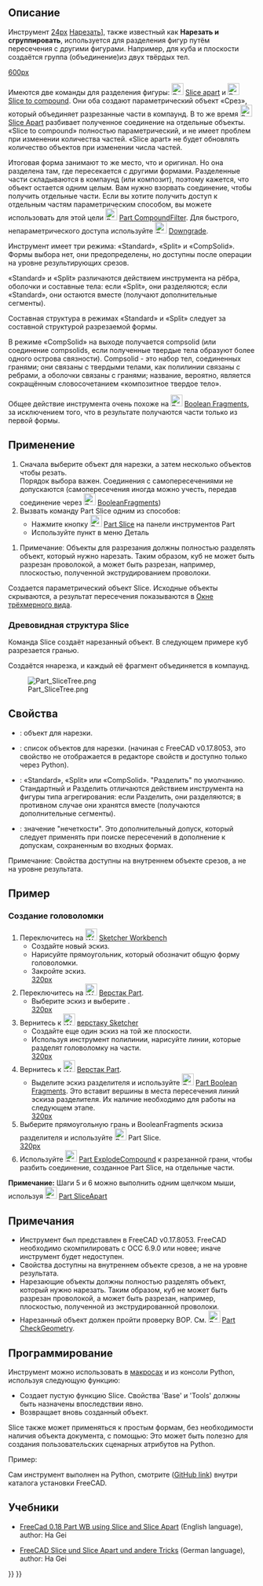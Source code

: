 <languages/>
{{Docnav/ru
|[[Part_SliceApart/ru|Разрезать на части]]
|[[Part_XOR/ru|Булева XOR]]
|[[Part_Workbench/ru|Деталь]]
|IconL=Part_SliceApart.svg
|IconR=Part_XOR.svg
|IconC=Workbench_Part.svg
}}

{{GuiCommand/ru
|Name=Part Slice
|Name/ru=Разрезать и сгруппировать
|MenuLocation=Деталь → Разделить → Нарезать, чтобы соединить
|Workbenches=[[Part_Workbench/ru|Part]]
|Version=0.17
|SeeAlso=[[Part_BooleanFragments/ru|Булево разделение]], [[Part_XOR/ru|Булева XOR]], [[Part_Cut/ru|Обрезать]], [[Part_Boolean/ru|Булевы операции]]
}}

<span id="Description"></span>
== Описание == 

Инструмент [[[Image:Part_Slice.svg|24px]] [[Part_Slice/ru|Нарезать]]], также известный как '''Нарезать и сгруппировать''', используется для разделения фигур путём пересечения с другими фигурами. Например, для куба и плоскости создаётся группа (объединение)из двух твёрдых тел.

[[image:Part_Slice_Demo.png|600px]]

{{Caption|Вверху: части были впоследствии раздвинуты вручную, чтобы показать разрез}}

<div class="mw-translate-fuzzy">
Имеются две команды для разделения фигуры:  [[Image:Part_SliceApart.svg|24px]] [[Part SliceApart/ru|Slice apart]] и [[Image:Part_Slice.svg|24px]] [[Part Slice|Slice to compound]]. Они оба создают параметрический объект «Срез», который объединяет разрезанные части в компаунд. В то же время [[Image:Part_SliceApart.svg|24px]] [[Part SliceApart/ru|Slice Apart]] разбивает полученное соединение на отдельные объекты. «Slice to compound» полностью параметрический, и не имеет проблем при изменении количества частей. «Slice apart» не будет обновлять количество объектов при изменении числа частей.
</div>

<div class="mw-translate-fuzzy">
Итоговая форма занимают то же место, что и оригинал. Но она разделена там, где пересекается с другими формами. Разделенные части складываются в компаунд (или композит), поэтому кажется, что объект остается одним целым. Вам нужно взорвать соединение, чтобы получить отдельные части. Если вы хотите получить доступ к отдельным частям параметрическим способом, вы можете использовать для этой цели  [[Image:Part_CompoundFilter.svg|24px]] [[Part_CompoundFilter/ru|Part CompoundFilter]]. Для быстрого, непараметрического доступа используйте [[Image:Draft_Downgrade.svg|24px]] [[Draft Downgrade/ru|Downgrade]].
</div>

Инструмент имеет три режима: «Standard», «Split» и «CompSolid». Формы выбора нет, они предопределены, но доступны после операции на уровне результирующих срезов.

«Standard» и «Split» различаются действием инструмента на рёбра, оболочки и составные тела: если «Split», они разделяются; если «Standard», они остаются вместе (получают дополнительные сегменты).

Составная структура в режимах «Standard» и «Split» следует за составной структурой разрезаемой формы. 

В режиме «CompSolid» на выходе получается compsolid (или соединение compsolids, если полученные твердые тела образуют более одного острова связности). Compsolid - это набор тел, соединенных гранями; они связаны с твердыми телами, как полилинии связаны с ребрами, а оболочки связаны с гранями; название, вероятно, является сокращённым словосочетанием «композитное твердое тело».

<div class="mw-translate-fuzzy">
Общее действие инструмента очень похоже на [[Image:Part_BooleanFragments.svg|24px]] [[Part BooleanFragments/ru|Boolean Fragments]], за исключением того, что в результате получаются части только из первой формы.
</div>

<span id="Usage"></span>
==Применение== 

<div class="mw-translate-fuzzy">
# Сначала выберите объект для нарезки, а затем несколько объектов чтобы резать. <br /> Порядок выбора важен. Соединения с самопересечениями не допускаются (самопересечения иногда можно учесть, передав соединение через [[Image:Part_BooleanFragments.svg|24px]] [[Part_BooleanFragments/ru|BooleanFragments]])
# Вызвать команду Part Slice одним из способов:
#* Нажмите кнопку  [[Image:Part_Slice.svg|24px]] [[Part Slice/ru|Part Slice]] на панели инструментов Part
#* Используйте пункт {{MenuCommand|Деталь → Разделить → Slice apart}} в меню Деталь
</div>

# Примечаниеː Объекты для разрезания должны полностью разделять объект, который нужно нарезать. Таким образом, куб не может быть разрезан проволокой, а может быть разрезан, например, плоскостью, полученной экструдированием проволоки. 

<div class="mw-translate-fuzzy">
Создается параметрический объект Slice. Исходные объекты скрываются, а результат пересечения показываются в [[3D view/ru|Окне трёхмерного вида]].
</div>

<div class="mw-translate-fuzzy">
===Древовидная структура Slice===
Команда Slice создаёт нарезанный объект. В следующем примере куб разрезается гранью.
</div>

Создаётся ннарезка, и каждый её фрагмент объединяется в компаунд.

[[Image:Part_SliceTree.png]]

<span id="Properties"></span>
==Свойства== 

{{TitleProperty|Slice}}
* {{PropertyData|Base}}: объект для нарезки.
* {{PropertyData|Tools}}: список объектов для нарезки. (начиная с FreeCAD v0.17.8053, это свойство не отображается в редакторе свойств и доступно только через Python).
* {{PropertyData|Mode}}: «Standard», «Split» или «CompSolid». "Разделить" по умолчанию. Стандартный и Разделить отличаются действием инструмента на фигуры типа агрегирования: если Разделить, они разделяются; в противном случае они хранятся вместе (получаются дополнительные сегменты).
* {{PropertyData|Tolerance}}: значение "нечеткости". Это дополнительный допуск, который следует применять при поиске пересечений в дополнение к допускам, сохраненным во входных формах.

̈Примечаниеː Свойства доступны на внутреннем объекте срезов, а не на уровне результата.

<span id="Example"></span>
==Пример==

<span id="Creating_a_Puzzle"></span>
===Создание головоломки===

<div class="mw-translate-fuzzy">
# Переключитесь на [[Image:Workbench_Sketcher.svg|24px]] [[Sketcher_Workbench/ru|Sketcher Workbench]]
#* Создайте новый эскиз.
#* Нарисуйте прямоугольник, который обозначит общую форму головоломки.
#* Закройте эскиз.<br />[[image:slice_example_step1.png|320px]]
# Переключитесь на [[Image:Workbench_Part.svg|24px]] [[Part_Workbench/ru|Верстак Part]].
#* Выберите эскиз и выберите {{MenuCommand|Деталь → Create face from sketch}}.<br />[[image:slice_example_step2.png|320px]]
# Вернитесь к [[Image:Workbench_Sketcher.svg|24px]] [[Sketcher Workbench/ru|верстаку Sketcher]]
#* Создайте еще один эскиз на той же плоскости.
#* Используя инструмент полилинии, нарисуйте линии, которые разделят головоломку на части.<br />[[image:slice_example_step3.png|320px]]
# Вернитесь к [[Image:Workbench_Part.svg|24px]] [[Part_Workbench/ru|Верстак Part]].
#* Выделите эскиз разделителя и используйте [[Image:Part_BooleanFragments.svg|24px]] [[Part BooleanFragments/ru|Part Boolean Fragments]]. Это вставит вершины в места пересечения линий эскиза разделителя. Их наличие необходимо для работы на следующем этапе.<br />[[image:slice_example_step4.png|320px]]
# Выберите прямоугольную грань и BooleanFragments эскиза разделителя и используйте  [[Image:Part_Slice.svg|24px]] Part Slice.<br />[[image:slice_example_step5.png|320px]]
# Используйте [[Image:Part_ExplodeCompound.svg|24px]] [[Part ExplodeCompound/ru|Part ExplodeCompound]] к разрезанной грани, чтобы разбить соединение, созданное Part Slice, на отдельные части.
</div>

<div class="mw-translate-fuzzy">
'''Примечание:''' Шаги 5 и 6 можно выполнить одним щелчком мыши, используя [[Image:Part_SliceApart.svg|24px]] [[Part_SliceApart/ru|Part SliceApart]]
</div>

<span id="Notes"></span>
==Примечания== 

<div class="mw-translate-fuzzy">
* Инструмент был представлен в FreeCAD v0.17.8053. FreeCAD необходимо скомпилировать с OCC 6.9.0 или новее; иначе инструмент будет недоступен.
* ̈Свойства доступны на внутреннем объекте срезов, а не на уровне результата.
* Нарезающие объекты должны полностью разделять объект, который нужно нарезать. Таким образом, куб не может быть разрезан проволокой, а может быть разрезан, например, плоскостью, полученной из экструдированной проволоки.
* Нарезанный объект должен пройти проверку BOP. См. [[Image:Part_CheckGeometry.svg|24px]] [[Part_CheckGeometry/ru|Part CheckGeometry]].
</div>

<span id="Scripting"></span>
==Программирование== 

<div class="mw-translate-fuzzy">
Инструмент можно использовать в [[macros/ru|макросах]] и из консоли Python, используя следующую функцию:
</div>
{{Code|code=BOPTools.SplitFeatures.makeSlice(name)}}

* Создает пустую функцию Slice. Свойства 'Base' и 'Tools' должны быть назначены впоследствии явно.
* Возвращает вновь созданный объект.

Slice также может применяться к простым формам, без необходимости наличия объекта документа, с помощью:
{{Code|code=BOPTools.SplitAPI.slice(base_shape, tool_shapes, mode, tolerance = 0.0)}}
Это может быть полезно для создания пользовательских сценарных атрибутов на Python.


Пример:
{{code|code=
import BOPTools.SplitFeatures
j = BOPTools.SplitFeatures.makeSlice(name= 'Slice')
j.Base = FreeCADGui.Selection.getSelection()[0]
j.Tools = FreeCADGui.Selection.getSelection()[1:]
}}

Сам инструмент выполнен на Python, смотрите {{FileName|/Mod/Part/BOPTools/SplitFeatures.py}} ([https://github.com/FreeCAD/FreeCAD/blob/master/src/Mod/Part/BOPTools/SplitFeatures.py GitHub link]) внутри каталога установки FreeCAD.


<span id="Tutorials"></span>
==Учебники== 

* [https://www.youtube.com/watch?v=tzHkQaHgrfQ FreeCad 0.18 Part WB using Slice and Slice Apart] (English language), author: Ha Gei

* [https://www.youtube.com/watch?v=JJAL5JmqqKQ FreeCAD Slice und Slice Apart und andere Tricks] (German language), author: Ha Gei


<div class="mw-translate-fuzzy">
{{Docnav/ru
|[[Part_SliceApart/ru|SliceApart]]
|[[Part_XOR/ru|XOR]]
|[[Part_Workbench/ru|Part]]
|IconL=Part_SliceApart.svg
|IconR=Part_XOR.svg
|IconC=Workbench_Part.svg
}}
</div>

{{Part Tools navi{{#translation:}}}}
{{Userdocnavi{{#translation:}}}}